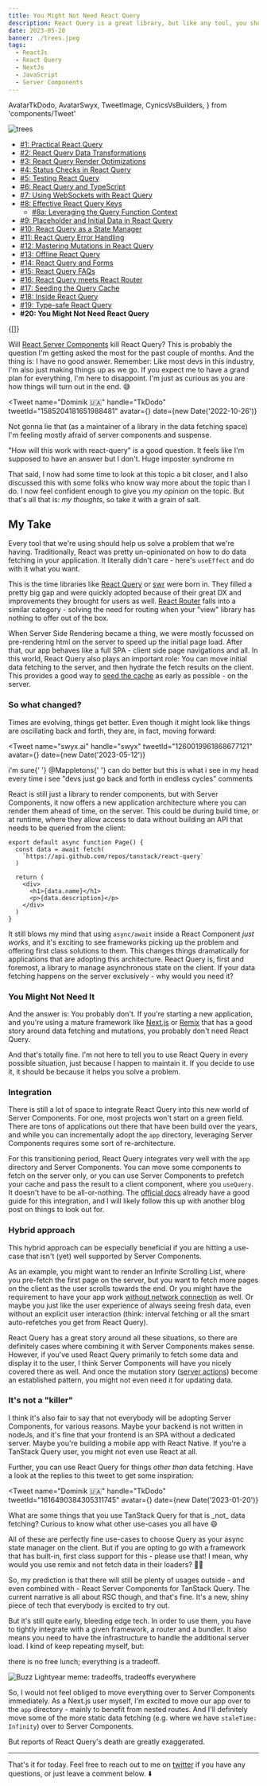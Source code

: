```yaml
---
title: You Might Not Need React Query
description: React Query is a great library, but like any tool, you should choose it for the right problem
date: 2023-05-20
banner: ./trees.jpeg
tags:
  - ReactJs
  - React Query
  - NextJs
  - JavaScript
  - Server Components
---
```


  AvatarTkDodo,
  AvatarSwyx,
  TweetImage,
  CynicsVsBuilders,
} from 'components/Tweet'

<img src="./trees.jpeg" alt="trees" />

<Attribution
  name="Randy Tarampi"
  url="https://unsplash.com/@randytarampi"
/>

- [#1: Practical React Query](practical-react-query)
- [#2: React Query Data Transformations](react-query-data-transformations)
- [#3: React Query Render Optimizations](react-query-render-optimizations)
- [#4: Status Checks in React Query](status-checks-in-react-query)
- [#5: Testing React Query](testing-react-query)
- [#6: React Query and TypeScript](react-query-and-type-script)
- [#7: Using WebSockets with React Query](using-web-sockets-with-react-query)
- [#8: Effective React Query Keys](effective-react-query-keys)
  - [#8a: Leveraging the Query Function Context](leveraging-the-query-function-context)
- [#9: Placeholder and Initial Data in React Query](placeholder-and-initial-data-in-react-query)
- [#10: React Query as a State Manager](react-query-as-a-state-manager)
- [#11: React Query Error Handling](react-query-error-handling)
- [#12: Mastering Mutations in React Query](mastering-mutations-in-react-query)
- [#13: Offline React Query](offline-react-query)
- [#14: React Query and Forms](react-query-and-forms)
- [#15: React Query FAQs](react-query-fa-qs)
- [#16: React Query meets React Router](react-query-meets-react-router)
- [#17: Seeding the Query Cache](seeding-the-query-cache)
- [#18: Inside React Query](inside-react-query)
- [#19: Type-safe React Query](type-safe-react-query)
- <b>#20: You Might Not Need React Query</b>

<Translations>{[]}</Translations>

Will [React Server Components](https://react.dev/blog/2023/03/22/react-labs-what-we-have-been-working-on-march-2023#react-server-components) kill React Query? This is probably the question I'm getting asked the most for the past couple of months. And the thing is: I have no good answer. Remember: Like most devs in this industry, I'm also just making things up as we go. If you expect me to have a grand plan for everything, I'm here to disappoint. I'm just as curious as you are how things will turn out in the end. 😅

<Tweet
  name="Dominik 🇺🇦"
  handle="TkDodo"
  tweetId="1585204181651988481"
  avatar={<AvatarTkDodo />}
  date={new Date('2022-10-26')}
>
  <p>
    Not gonna lie that (as a maintainer of a library in the data
    fetching space) I'm feeling mostly afraid of server components and
    suspense.
  </p>
  <p>
    "How will this work with react-query" is a good question. It feels
    like I'm supposed to have an answer but I don't. Huge imposter
    syndrome rn
  </p>
</Tweet>

That said, I now had some time to look at this topic a bit closer, and I also discussed this with some folks who know way more about the topic than I do. I now feel confident enough to give you _my opinion_ on the topic. But that's all that is: _my thoughts_, so take it with a grain of salt.

## My Take

Every tool that we're using should help us solve a problem that we're having. Traditionally, React was pretty un-opinionated on how to do data fetching in your application. It literally didn't care - here's `useEffect` and do with it what you want.

This is the time libraries like [React Query](https://tanstack.com/query/latest/docs/react/overview) or [swr](https://swr.vercel.app/) were born in. They filled a pretty big gap and were quickly adopted because of their great DX and improvements they brought for users as well. [React Router](https://reactrouter.com/en/main) falls into a similar category - solving the need for routing when your "view" library has nothing to offer out of the box.

When Server Side Rendering became a thing, we were mostly focussed on pre-rendering html on the server to speed up the initial page load. After that, our app behaves like a full SPA - client side page navigations and all. In this world, React Query also plays an important role: You can move initial data fetching to the server, and then hydrate the fetch results on the client. This provides a good way to [seed the cache](seeding-the-query-cache) as early as possible - on the server.

### So what changed?

Times are evolving, things get better. Even though it might look like things are oscillating back and forth, they are, in fact, moving forward:

<Tweet
  name="swyx.ai"
  handle="swyx"
  tweetId="1260019961868677121"
  avatar={<AvatarSwyx />}
  date={new Date('2023-05-12')}
>
  <p>
    i'm sure{' '}
    <Text color="var(--theme-ui-colors-twitterBlue)">@Mappletons</Text>{' '}
    can do better but this is what i see in my head every time i see
    "devs just go back and forth in endless cycles" comments
  </p>
  <p>
    <TweetImage>
      <CynicsVsBuilders />
    </TweetImage>
  </p>
</Tweet>

React is still just a library to render components, but with Server Components, it now offers a new application architecture where you can render them ahead of time, on the server. This could be during build time, or at runtime, where they allow access to data without building an API that needs to be queried from the client:

```jsx:title=server-component
export default async function Page() {
  const data = await fetch(
    `https://api.github.com/repos/tanstack/react-query`
  )

  return (
    <div>
      <h1>{data.name}</h1>
      <p>{data.description}</p>
    </div>
  )
}
```

It still blows my mind that using `async/await` inside a React Component _just works_, and it's exciting to see frameworks picking up the problem and offering first class solutions to them. This changes things dramatically for applications that are adopting this architecture. React Query is, first and foremost, a library to manage asynchronous state on the client. If your data fetching happens on the server exclusively - why would you need it?

### You Might Not Need It

And the answer is: You probably don't. If you're starting a new application, and you're using a mature framework like [Next.js](https://nextjs.org/) or [Remix](https://remix.run/) that has a good story around data fetching and mutations, you probably don't need React Query.

And that's totally fine. I'm not here to tell you to use React Query in every possible situation, just because I happen to maintain it. If you decide to use it, it should be because it helps you solve a problem.

### Integration

There is still a lot of space to integrate React Query into this new world of Server Components. For one, most projects won't start on a green field. There are tons of applications out there that have been build over the years, and while you can incrementally adopt the `app` directory, leveraging Server Components requires some sort of re-architecture.

For this transitioning period, React Query integrates very well with the `app` directory and Server Components. You can move some components to fetch on the server only, or you can use Server Components to prefetch your cache and pass the result to a client component, where you `useQuery`. It doesn't have to be all-or-nothing. The [official docs](https://tanstack.com/query/v4/docs/react/guides/ssr#using-the-app-directory-in-nextjs-13) already have a good guide for this integration, and I will likely follow this up with another blog post on things to look out for.

### Hybrid approach

This hybrid approach can be especially beneficial if you are hitting a use-case that isn't (yet) well supported by Server Components.

As an example, you might want to render an Infinite Scrolling List, where you pre-fetch the first page on the server, but you want to fetch more pages on the client as the user scrolls towards the end. Or you might have the requirement to have your app work [without network connection](offline-react-query) as well. Or maybe you just like the user experience of always seeing fresh data, even without an explicit user interaction (think: interval fetching or all the smart auto-refetches you get from React Query).

React Query has a great story around all these situations, so there are definitely cases where combining it with Server Components makes sense. However, if you've used React Query primarily to fetch some data and display it to the user, I think Server Components will have you nicely covered there as well. And once the mutation story ([server actions](https://nextjs.org/docs/app/building-your-application/data-fetching/server-actions)) become an established pattern, you might not even need it for updating data.

### It's not a "killer"

I think it's also fair to say that not everybody will be adopting Server Components, for various reasons. Maybe your backend is not written in nodeJs, and it's fine that your frontend is an SPA without a dedicated server. Maybe you're building a mobile app with React Native. If you're a TanStack Query user, you might not even use React at all.

Further, you can use React Query for things _other than_ data fetching. Have a look at the replies to this tweet to get some inspiration:

<Tweet
  name="Dominik 🇺🇦"
  handle="TkDodo"
  tweetId="1616490384305311745"
  avatar={<AvatarTkDodo />}
  date={new Date('2023-01-20')}
>
  <p>
    What are some things that you use TanStack Query for that is _not_
    data fetching? Curious to know what other use-cases you all have 😄
  </p>
</Tweet>

All of these are perfectly fine use-cases to choose Query as your async state manager on the client. But if you are opting to go with a framework that has built-in, first class support for this - please use that! I mean, why would you use remix and not fetch data in their loaders? 🤷‍♂️

So, my prediction is that there will still be plenty of usages outside - and even combined with - React Server Components for TanStack Query. The current narrative is all about RSC though, and that's fine. It's a new, shiny piece of tech that everybody is excited to try out.

But it's still quite early, bleeding edge tech. In order to use them, you have to tightly integrate with a given framework, a router and a bundler. It also means you need to have the infrastructure to handle the additional server load. I kind of keep repeating myself, but:

<Highlight>there is no free lunch; everything is a tradeoff.</Highlight>

<img
  src="./tradeoffs.jpeg"
  alt="Buzz Lightyear meme: tradeoffs, tradeoffs everywhere"
/>

So, I would not feel obliged to move everything over to Server Components immediately. As a Next.js user myself, I'm excited to move our app over to the `app` directory - mainly to benefit from nested routes. And I'll definitely move some of the more static data fetching (e.g. where we have `staleTime: Infinity`) over to Server Components.

But reports of React Query's death are greatly exaggerated.

---

That's it for today. Feel free to reach out to me on [twitter](https://twitter.com/tkdodo)
if you have any questions, or just leave a comment below. ⬇️

<Comments />
